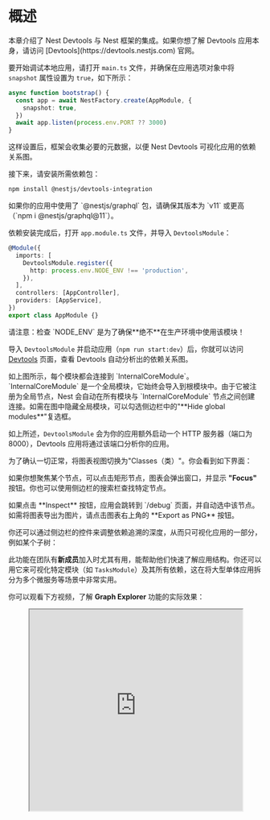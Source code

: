 
# 概述

<CalloutInfo>
  本章介绍了 Nest Devtools 与 Nest 框架的集成。如果你想了解 Devtools
  应用本身，请访问 [Devtools](https://devtools.nestjs.com) 官网。
</CalloutInfo>

要开始调试本地应用，请打开 `main.ts` 文件，并确保在应用选项对象中将 `snapshot` 属性设置为 `true`，如下所示：

```ts filename='main.ts'
async function bootstrap() {
  const app = await NestFactory.create(AppModule, {
    snapshot: true,
  })
  await app.listen(process.env.PORT ?? 3000)
}
```

这样设置后，框架会收集必要的元数据，以便 Nest Devtools 可视化应用的依赖关系图。

接下来，请安装所需依赖包：

```bash
npm install @nestjs/devtools-integration
```

<CalloutInfo type="warning">
  如果你的应用中使用了 `@nestjs/graphql` 包，请确保其版本为 `v11` 或更高（`npm i
  @nestjs/graphql@11`）。
</CalloutInfo>

依赖安装完成后，打开 `app.module.ts` 文件，并导入 `DevtoolsModule`：

```ts filename='app.module.ts'
@Module({
  imports: [
    DevtoolsModule.register({
      http: process.env.NODE_ENV !== 'production',
    }),
  ],
  controllers: [AppController],
  providers: [AppService],
})
export class AppModule {}
```

<CalloutInfo type="warning">
  请注意：检查 `NODE_ENV` 是为了确保**绝不**在生产环境中使用该模块！
</CalloutInfo>

导入 `DevtoolsModule` 并启动应用（`npm run start:dev`）后，你就可以访问 [Devtools](https://devtools.nestjs.com) 页面，查看 Devtools 自动分析出的依赖关系图。

<DocImage src={modulesGraphImage} alt="Modules graph" />

<CalloutInfo>
  如上图所示，每个模块都会连接到 `InternalCoreModule`。`InternalCoreModule`
  是一个全局模块，它始终会导入到根模块中。由于它被注册为全局节点，Nest
  会自动在所有模块与 `InternalCoreModule`
  节点之间创建连接。如需在图中隐藏全局模块，可以勾选侧边栏中的"**Hide global
  modules**"复选框。
</CalloutInfo>

如上所述，`DevtoolsModule` 会为你的应用额外启动一个 HTTP 服务器（端口为 8000），Devtools 应用将通过该端口分析你的应用。

为了确认一切正常，将图表视图切换为"Classes（类）"。你会看到如下界面：

<DocImage src={classesGraphImage} alt="Classes graph" />

如果你想聚焦某个节点，可以点击矩形节点，图表会弹出窗口，并显示 **"Focus"** 按钮。你也可以使用侧边栏的搜索栏查找特定节点。

<CalloutInfo>
  <div>
    如果点击 **Inspect** 按钮，应用会跳转到 `/debug` 页面，并自动选中该节点。
  </div>
</CalloutInfo>

<DocImage src={nodePopupImage} alt="Node popup" />

<CalloutInfo>
  <div>如需将图表导出为图片，请点击图表右上角的 **Export as PNG** 按钮。</div>
</CalloutInfo>

你还可以通过侧边栏的控件来调整依赖追溯的深度，从而只可视化应用的一部分，例如某个子树：

<DocImage src={subtreeViewImage} alt="Subtree view" />

此功能在团队有**新成员**加入时尤其有用，能帮助他们快速了解应用结构。你还可以用它来可视化特定模块（如 `TasksModule`）及其所有依赖，这在将大型单体应用拆分为多个微服务等场景中非常实用。

你可以观看下方视频，了解 **Graph Explorer** 功能的实际效果：

<figure>
  <iframe
    width="100%"
    height="400"
    src="https://www.youtube.com/embed/bW8V-ssfnvM"
    title="YouTube video player"
    allow="accelerometer; autoplay; clipboard-write; encrypted-media; gyroscope; picture-in-picture; web-share"
    allowFullScreen
  />
</figure>

## 排查"无法解析依赖关系"错误

<CalloutInfo>

此功能需要 `@nestjs/core` `v9.3.10` 或更高版本。

</CalloutInfo>

“无法解析提供者的依赖关系”是一个常见错误。借助 Nest Devtools，你可以轻松定位问题并找到解决方案。

首先，打开 `main.ts` 文件，并按如下方式更新 `bootstrap()` 调用：

```ts filename='main.ts'
bootstrap().catch((err) => {
  fs.writeFileSync('graph.json', PartialGraphHost.toString() ?? '')
  process.exit(1)
})
```

同时，确保将 `abortOnError` 设置为 `false`：

```ts filename='main.ts'
const app = await NestFactory.create(AppModule, {
  snapshot: true,
  abortOnError: false, // <--- 这里
})
```

现在，当应用因**“无法解析依赖关系”**错误而启动失败时，会在根目录下生成一个 `graph.json` 文件（该文件表示部分依赖关系图）。你可以将此文件拖拽到 Devtools 中（请确保将当前模式从“Interactive”切换为“Preview”）：

<DocImage src={dragAndDropImage} alt="Drag and drop" />

上传成功后，你会看到如下依赖图和对话窗口：

<DocImage src={partialGraphModulesViewImage} alt="Partial graph modules view" />

如图所示，高亮显示的 `TasksModule` 就是问题所在的模块。同时，对话窗口中也会提供一些修复建议。

如果我们切换到"Classes"视图，则会看到如下内容：

<DocImage src={partialGraphClassesViewImage} alt="Partial graph classes view" />

该依赖图显示，试图注入 `TasksService` 的 `DiagnosticsService` 并未在 `TasksModule` 的上下文中注册。通常，只需将 `DiagnosticsModule` 导入 `TasksModule` 即可解决此问题！

## 路由资源浏览器

当你导航到**路由资源浏览器（Routes Explorer）**页面时，你会看到所有已注册的入口点：

<DocImage src={routesImage} alt="Routes" />

<CalloutInfo>

此页面不仅展示 HTTP 路由，还会显示所有其他类型的入口点（如 WebSocket 通信、gRPC、GraphQL 解析器等）。

</CalloutInfo>

所有入口点会按照其所属控制器进行分组。你还可以使用搜索栏来查找特定的入口点。

点击任一入口点，都会显示其**流程图（flow graph）**。该图清晰地展示了此入口点的执行流程（例如绑定到此路由的守卫、拦截器和管道）。在需要了解路由的请求/响应周期，或排查守卫、拦截器、管道未按预期执行等问题时，此功能会非常有用。

## 沙盒（Sandbox）

如果你希望即时执行 JavaScript 代码并实时与应用交互，可以导航到**沙盒（Sandbox）**页面：

<DocImage src={sandboxImage} alt="Sandbox" />

借助该 Playground，你可以在**实时环境**下测试和调试 API 端点，而无需使用 HTTP 客户端等外部工具，从而快速定位并修复问题。它还能绕过身份验证（Authentication）层，因此无需额外登录或创建专门的测试账号。对于事件驱动型应用，你还可以直接在 Playground 中触发事件，并观察应用的响应。

所有日志输出都会汇总到 Playground 的控制台，方便随时查看应用的运行情况。

你只需**即时**执行代码，即可立刻看到结果，无需重建应用或重启服务器。

<DocImage src={sandboxTableImage} alt="Sandbox table" />

<CalloutInfo>
  如需以表格形式美观地展示对象数组，可以使用 `console.table()`（或直接用
  `table()`）函数。
</CalloutInfo>

你可以观看下方视频，了解**交互式 Playground** 功能的实际效果：

<figure>
  <iframe
    width="100%"
    height="400"
    src="https://www.youtube.com/embed/liSxEN_VXKM"
    title="YouTube video player"
    allow="accelerometer; autoplay; clipboard-write; encrypted-media; gyroscope; picture-in-picture; web-share"
    allowFullScreen
  />
</figure>

## Bootstrap 性能

要查看所有类节点（如控制器、提供者、增强器等）及其对应的实例化耗时，可以导航到 **Bootstrap 性能**页面：

<DocImage src={bootstrapPerformanceImage} alt="Bootstrap performance" />

当希望找出应用启动流程中的性能瓶颈时，此页面会非常有用。例如，在优化无服务器（serverless）环境下的应用启动时间等场景中，这一点至关重要。

## 审计

要查看自动生成的审计结果（包括错误、警告和提示），请导航至**审计**页面：

<DocImage src={auditImage} alt="Audit" />

<CalloutInfo>

上述截图未展示所有可用的审计规则。

</CalloutInfo>

此页面有助于你发现应用中潜在的问题。

## 预览静态文件

如需将序列化后的依赖关系图保存为文件，可使用如下代码：

```ts filename='main.ts'
await app.listen(process.env.PORT ?? 3000) // 或 await app.init()
fs.writeFileSync('./graph.json', app.get(SerializedGraph).toString())
```

<CalloutInfo>
  <div>`SerializedGraph` 可从 `@nestjs/core` 包中导入。</div>
</CalloutInfo>

随后，你可以通过拖拽或上传该文件：

<DocImage src={dragAndDropImage} alt="Drag and drop" />

当你需要与他人（如同事）共享依赖关系图，或希望离线分析时，此功能会非常有用。
